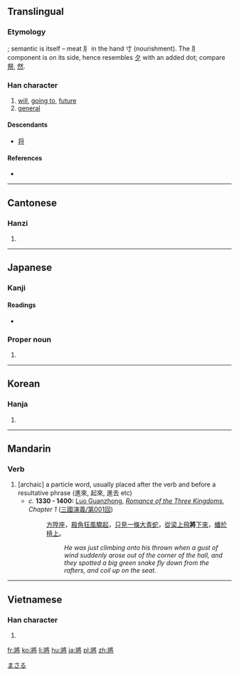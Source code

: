 {{also|将}}
==Translingual==
===Etymology===
{{Han compound|爿|肉|alt2=⺼|t2=meat|寸|t3=hand|ls=psc}}; semantic is itself {{Han compound|肉|alt1=⺼|t1=meat|寸|t2=hand|ls=ic}} – meat ⺼ in the hand 寸 (nourishment). The ⺼ component is on its side, hence resembles [[夕]] with an added dot; compare [[祭]], [[然]].

===Han character===
{{Han char|rn=41|rad=寸|as=08|sn=11|four=2724<sub>2</sub>|canj=女一月木戈 (VMBDI)}}

# [[will]], [[go to|going to]], [[future]]
# [[general]]

====Descendants====
* [[将]]

====References====
* {{Han ref|kx=0294.160|dkj=07438|dj=0583.040|hdz=42375.100|uh=5C07|ud=23559|bh=B14E|bd=45390}}

----

==Cantonese==

===Hanzi===
{{yue-hanzi|jyut=[[zoeng1]], [[zoeng3]]|y=[[jeung1]], [[jeung3]]}}

# {{defn|lang=yue|sort=寸08}}

----

==Japanese==

===Kanji===
{{ja-kanji|grade=|rs=寸08}}

====Readings====
* {{ja-readings|on=[[しょう]] (shō), [[そう]] (sō)|kun=[[ひきいる]] (hikiiru), [[もって]] (motte), [[はた]] (hata)}}

===Proper noun===
{{ja-pos|k|proper|hira=まさる|rom=Masaru}}

# {{given name|male|lang=ja}}

[[Category:Japanese male given names|まさる]]

----

==Korean==

===Hanja===
{{ko-hanja|hangeul=장|rv=jang|mr=chang|y=cang}}

# {{defn|lang=ko|sort=寸08}}

----

==Mandarin==

===Verb===
{{cmn-verb|t|pin=jiāng|pint=jiang1|tra=將|sim=将|rs=寸08}}

# [archaic] a particle word, usually placed after the verb and before a resultative phrase (進來, 起來, 進去 etc)
#* ''c.'' '''1330 - 1400:''' [[w:Luo Guanzhong|Luo Guanzhong]], ''[[w:Romance of the Three Kingdoms|Romance of the Three Kingdoms]], Chapter 1'' ([[:zh:s:三國演義/第001回|三國演義/第001回]])
#*: [[方]][[陞]][[座]]，[[殿]][[角]][[狂風]][[驟]][[起]]，[[只]][[見]][[一]][[條]][[大]][[青]][[蛇]]，[[從]][[梁]][[上]][[飛]]'''將'''[[下]][[來]]，[[蟠]][[於]][[椅]][[上]]。
#*:: ''He was just climbing onto his thrown when a gust of wind suddenly arose out of the corner of the hall, and they spotted a big green snake fly down from the rafters, and coil up on the seat.''

----

==Vietnamese==

===Han character===
{{vi-hantu|[[tướng]], [[tương]]|rs=寸08}}

# {{defn|lang=vi|sort=寸08}}

[[fr:將]]
[[ko:將]]
[[li:將]]
[[hu:將]]
[[ja:將]]
[[pl:將]]
[[zh:將]]